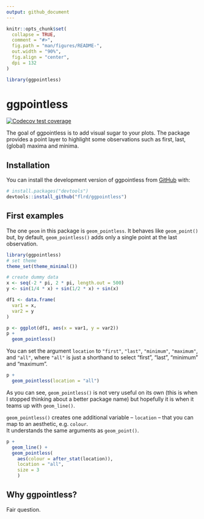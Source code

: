 ```yaml
---
output: github_document
---
```


<!-- README.md is generated from README.Rmd. Please edit that file -->

```r
knitr::opts_chunk$set(
  collapse = TRUE,
  comment = "#>",
  fig.path = "man/figures/README-",
  out.width = "90%",
  fig.align = "center",
  dpi = 132
)

library(ggpointless)
```

# ggpointless

<!-- badges: start -->
[![Codecov test coverage](https://codecov.io/gh/r-lib/usethis/branch/main/graph/badge.svg)](https://app.codecov.io/gh/r-lib/usethis?branch=main)
<!-- badges: end -->

The goal of ggpointless is to add visual sugar to your plots. The package provides a point layer to highlight some observations such as first, last, (global) maxima and minima. 

## Installation

You can install the development version of ggpointless from [GitHub](https://github.com/) with:

``` r
# install.packages("devtools")
devtools::install_github("flrd/ggpointless")
```

## First examples

The one `geom` in this package is `geom_pointless`. It behaves like `geom_point()` but, by default, `geom_pointless()` adds only a single point at the last observation. 

```r
library(ggpointless)
# set theme
theme_set(theme_minimal())

# create dummy data
x <- seq(-2 * pi, 2 * pi, length.out = 500)
y <- sin(1/4 * x) + sin(1/2 * x) + sin(x)

df1 <- data.frame(
  var1 = x,
  var2 = y
)

p <- ggplot(df1, aes(x = var1, y = var2))
p +
  geom_pointless()
```

You can set the argument `location` to `"first"`, `"last"`, `"minimum"`, `"maximum"`, and `"all"`, where `"all"` is just a shorthand to select "first", "last", "minimum" and "maximum".

```r
p +
  geom_pointless(location = "all")
```

As you can see, `geom_pointless()` is not very useful on its own (this is when I stopped thinking about a better package name) but hopefully it is when it teams up with `geom_line()`. 

`geom_pointless()` creates one additional variable -- `location` -- that you can map to an aesthetic, e.g. `colour`.  
It understands the same arguments as `geom_point()`.


```r
p +
  geom_line() +
  geom_pointless(
    aes(colour = after_stat(location)),
    location = "all",
    size = 3
    )
```

## Why ggpointless?

Fair question. 
